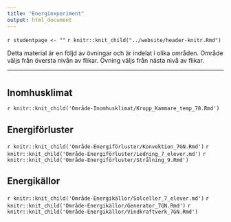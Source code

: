 ```yaml
---
title: "Energiexperiment"
output: html_document
---
```


`r studentpage <- ""`
`r knitr::knit_child("../website/header-knitr.Rmd")`

Detta material är en följd av övningar och är indelat i olika områden. Område väljs från översta nivån av flikar. Övning väljs från nästa nivå av flikar. 

***

# {.tabset .tabset-fade}

## Inomhusklimat {.tabset .tabset-fade}

`r knitr::knit_child('Område-Inomhusklimat/Kropp_Kammare_temp_78.Rmd')`

## Energiförluster {.tabset .tabset-fade}


`r knitr::knit_child('Område-Energiförluster/Konvektion_7GN.Rmd')`
`r knitr::knit_child('Område-Energiförluster/Ledning_7_elever.md')`
`r knitr::knit_child('Område-Energiförluster/Strålning_9.Rmd')`

## Energikällor {.tabset .tabset-fade}

`r knitr::knit_child('Område-Energikällor/Solceller_7_elever.md')`
`r knitr::knit_child('Område-Energikällor/Generator_7GN.Rmd')`
`r knitr::knit_child('Område-Energikällor/Vindkraftverk_7GN.Rmd')`
